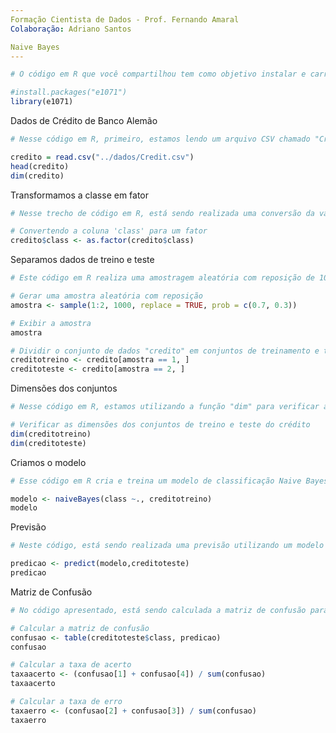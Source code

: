 ---
Formação Cientista de Dados - Prof. Fernando Amaral
Colaboração: Adriano Santos

Naive Bayes
---

```{r}
# O código em R que você compartilhou tem como objetivo instalar e carregar a biblioteca "e1071". Primeiro, ele verifica se a biblioteca "e1071" está instalada e, se não estiver, tenta instalá-la usando o comando "install.packages". Em seguida, ele carrega a biblioteca recém-instalada com "library(e1071)". Isso permite que você utilize as funções e recursos disponíveis na biblioteca "e1071" em seu ambiente de programação R.

#install.packages("e1071")
library(e1071)
```
Dados de Crédito de Banco Alemão
```{r}
# Nesse código em R, primeiro, estamos lendo um arquivo CSV chamado "Credit.csv" de um diretório "../dados/" e armazenando seus dados na variável "credito". Em seguida, usamos a função "head" para mostrar as primeiras linhas desse conjunto de dados, o que nos permite dar uma olhada rápida em suas primeiras observações. Por fim, utilizamos "dim" para obter as dimensões do conjunto de dados, ou seja, o número de linhas (observações) e colunas (variáveis), o que nos ajuda a ter uma visão geral do tamanho do conjunto de dados.

credito = read.csv("../dados/Credit.csv")
head(credito)
dim(credito)
```
Transformamos a classe em fator
```{r}
# Nesse trecho de código em R, está sendo realizada uma conversão da variável "class" do dataframe "credito" para o tipo de dado fator (factor), que é usado para representar variáveis categóricas. Essa conversão é útil em análises estatísticas, pois permite que o R trate essa variável como um conjunto finito de categorias, facilitando a realização de operações e análises específicas para dados categóricos.

# Convertendo a coluna 'class' para um fator
credito$class <- as.factor(credito$class)
```
Separamos dados de treino e teste
```{r}
# Este código em R realiza uma amostragem aleatória com reposição de 1000 observações, onde a probabilidade de selecionar o valor 1 é de 70% e o valor 2 é de 30%. Em seguida, ele divide o conjunto de dados 'credito' em dois subconjuntos: 'creditotreino', que contém as observações com valor 1 na amostra, e 'creditoteste', que contém as observações com valor 2 na amostra. Essa divisão é comum em análises de dados para criar conjuntos de treinamento e teste.

# Gerar uma amostra aleatória com reposição
amostra <- sample(1:2, 1000, replace = TRUE, prob = c(0.7, 0.3))

# Exibir a amostra
amostra

# Dividir o conjunto de dados "credito" em conjuntos de treinamento e teste com base na amostra
creditotreino <- credito[amostra == 1, ]
creditoteste <- credito[amostra == 2, ]
```
Dimensões dos conjuntos
```{r}
# Nesse código em R, estamos utilizando a função "dim" para verificar as dimensões dos conjuntos de treino e teste de um dataset chamado "creditotreino" e "creditoteste", respectivamente. Essa análise nos permite entender o número de linhas e colunas em cada conjunto de dados, o que é crucial para avaliar a estrutura e a consistência dos conjuntos utilizados em análises subsequentes.

# Verificar as dimensões dos conjuntos de treino e teste do crédito
dim(creditotreino)
dim(creditoteste)
```
Criamos o modelo
```{r}
# Esse código em R cria e treina um modelo de classificação Naive Bayes usando o conjunto de dados "creditotreino". O modelo resultante é armazenado na variável "modelo" e pode ser usado para fazer previsões com base nos atributos do conjunto de dados. Em seguida, ele imprime o modelo treinado na tela. O algoritmo Naive Bayes é comumente usado para classificação, e aqui ele está sendo aplicado ao problema representado pelo conjunto de dados "creditotreino".

modelo <- naiveBayes(class ~., creditotreino)
modelo
```
Previsão
```{r}
# Neste código, está sendo realizada uma previsão utilizando um modelo previamente treinado, representado pela variável 'modelo', sobre um conjunto de dados de teste chamado 'creditoteste'. A função 'predict' é usada para gerar as previsões com base no modelo, e o resultado é armazenado na variável 'predicao'. Em seguida, as previsões são exibidas no console, permitindo avaliar os resultados do modelo.

predicao <- predict(modelo,creditoteste)
predicao
```
Matriz de Confusão
```{r}
# No código apresentado, está sendo calculada a matriz de confusão para avaliar a performance de um modelo de classificação. A matriz 'confusao' é criada usando a função 'table', comparando as classes reais (creditoteste$class) com as previsões (predicao). Em seguida, são calculadas as taxas de acerto e erro do modelo. A taxa de acerto é obtida somando os valores nas posições (1,1) e (2,2) da matriz de confusão e dividindo pelo total de elementos na matriz. A taxa de erro é calculada somando os valores nas posições (1,2) e (2,1) da matriz de confusão e dividindo pelo total de elementos na matriz.

# Calcular a matriz de confusão
confusao <- table(creditoteste$class, predicao)
confusao

# Calcular a taxa de acerto
taxaacerto <- (confusao[1] + confusao[4]) / sum(confusao)
taxaacerto

# Calcular a taxa de erro
taxaerro <- (confusao[2] + confusao[3]) / sum(confusao)
taxaerro

```


```{r}
```



